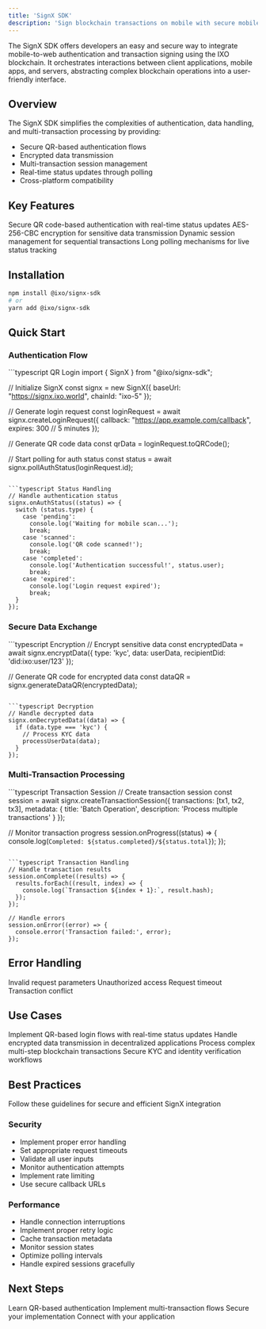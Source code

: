 ```yaml
---
title: 'SignX SDK'
description: 'Sign blockchain transactions on mobile with secure mobile-to-web authentication and multi-transaction processing'
---
```


<Tip>
  The SignX SDK offers developers an easy and secure way to integrate mobile-to-web authentication and transaction signing using the IXO blockchain. It orchestrates interactions between client applications, mobile apps, and servers, abstracting complex blockchain operations into a user-friendly interface.
</Tip>

## Overview

The SignX SDK simplifies the complexities of authentication, data handling, and multi-transaction processing by providing:

- Secure QR-based authentication flows
- Encrypted data transmission
- Multi-transaction session management
- Real-time status updates through polling
- Cross-platform compatibility

## Key Features

<CardGroup>
  <Card title="Mobile-to-Web Auth" icon="qrcode">
    Secure QR code-based authentication with real-time status updates
  </Card>

  <Card title="Secure Data" icon="shield-check">
    AES-256-CBC encryption for sensitive data transmission
  </Card>

  <Card title="Multi-Transaction" icon="layer-group">
    Dynamic session management for sequential transactions
  </Card>

  <Card title="Real-Time Updates" icon="bolt">
    Long polling mechanisms for live status tracking
  </Card>
</CardGroup>

## Installation

```bash
npm install @ixo/signx-sdk
# or
yarn add @ixo/signx-sdk
```

## Quick Start

### Authentication Flow

<CodeGroup>
  ```typescript QR Login
  import { SignX } from "@ixo/signx-sdk";

  // Initialize SignX
  const signx = new SignX({
    baseUrl: "https://signx.ixo.world",
    chainId: "ixo-5"
  });

  // Generate login request
  const loginRequest = await signx.createLoginRequest({
    callback: "https://app.example.com/callback",
    expires: 300 // 5 minutes
  });

  // Generate QR code data
  const qrData = loginRequest.toQRCode();
  
  // Start polling for auth status
  const status = await signx.pollAuthStatus(loginRequest.id);
  ```

  ```typescript Status Handling
  // Handle authentication status
  signx.onAuthStatus((status) => {
    switch (status.type) {
      case 'pending':
        console.log('Waiting for mobile scan...');
        break;
      case 'scanned':
        console.log('QR code scanned!');
        break;
      case 'completed':
        console.log('Authentication successful!', status.user);
        break;
      case 'expired':
        console.log('Login request expired');
        break;
    }
  });
  ```
</CodeGroup>

### Secure Data Exchange

<CodeGroup>
  ```typescript Encryption
  // Encrypt sensitive data
  const encryptedData = await signx.encryptData({
    type: 'kyc',
    data: userData,
    recipientDid: 'did:ixo:user/123'
  });

  // Generate QR code for encrypted data
  const dataQR = signx.generateDataQR(encryptedData);
  ```

  ```typescript Decryption
  // Handle decrypted data
  signx.onDecryptedData((data) => {
    if (data.type === 'kyc') {
      // Process KYC data
      processUserData(data);
    }
  });
  ```
</CodeGroup>

### Multi-Transaction Processing

<CodeGroup>
  ```typescript Transaction Session
  // Create transaction session
  const session = await signx.createTransactionSession({
    transactions: [tx1, tx2, tx3],
    metadata: {
      title: 'Batch Operation',
      description: 'Process multiple transactions'
    }
  });

  // Monitor transaction progress
  session.onProgress((status) => {
    console.log(`Completed: ${status.completed}/${status.total}`);
  });
  ```

  ```typescript Transaction Handling
  // Handle transaction results
  session.onComplete((results) => {
    results.forEach((result, index) => {
      console.log(`Transaction ${index + 1}:`, result.hash);
    });
  });

  // Handle errors
  session.onError((error) => {
    console.error('Transaction failed:', error);
  });
  ```
</CodeGroup>

## Error Handling

<ResponseField name="400" type="error">
  Invalid request parameters
</ResponseField>

<ResponseField name="401" type="error">
  Unauthorized access
</ResponseField>

<ResponseField name="408" type="error">
  Request timeout
</ResponseField>

<ResponseField name="409" type="error">
  Transaction conflict
</ResponseField>

## Use Cases

<CardGroup>
  <Card title="Secure Authentication" icon="shield-check">
    Implement QR-based login flows with real-time status updates
  </Card>
  
  <Card title="Data Exchange" icon="exchange">
    Handle encrypted data transmission in decentralized applications
  </Card>
  
  <Card title="Transaction Management" icon="list-check">
    Process complex multi-step blockchain transactions
  </Card>
  
  <Card title="Identity Verification" icon="id-card">
    Secure KYC and identity verification workflows
  </Card>
</CardGroup>

## Best Practices

<Tip>
  Follow these guidelines for secure and efficient SignX integration
</Tip>

### Security

* Implement proper error handling
* Set appropriate request timeouts
* Validate all user inputs
* Monitor authentication attempts
* Implement rate limiting
* Use secure callback URLs

### Performance

* Handle connection interruptions
* Implement proper retry logic
* Cache transaction metadata
* Monitor session states
* Optimize polling intervals
* Handle expired sessions gracefully

## Next Steps

<CardGroup>
  <Card title="Authentication Guide" icon="key">
    Learn QR-based authentication
  </Card>

  <Card title="Transaction Guide" icon="money-bill-transfer">
    Implement multi-transaction flows
  </Card>

  <Card title="Security Guide" icon="shield-check">
    Secure your implementation
  </Card>

  <Card title="Integration Guide" icon="puzzle-piece">
    Connect with your application
  </Card>
</CardGroup>
